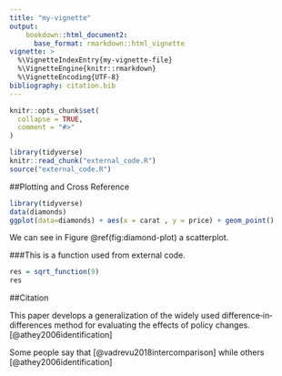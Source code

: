 ```yaml
---
title: "my-vignette"
output: 
    bookdown::html_document2: 
      base_format: rmarkdown::html_vignette
vignette: >
  %\VignetteIndexEntry{my-vignette-file}
  %\VignetteEngine{knitr::rmarkdown}
  %\VignetteEncoding{UTF-8}
bibliography: citation.bib
---
```



```r
knitr::opts_chunk$set(
  collapse = TRUE,
  comment = "#>"
)
```

```r
library(tidyverse)
knitr::read_chunk("external_code.R")
source("external_code.R")
```

##Plotting and Cross Reference
```r
library(tidyverse)
data(diamonds)
ggplot(data=diamonds) + aes(x = carat , y = price) + geom_point()
```
We can see in Figure \@ref(fig:diamond-plot) a scatterplot. 



###This is a function used from external code. 
```r
res = sqrt_function(9)
res
```

##Citation 

This paper develops a generalization of the widely used difference‐in‐differences method for evaluating the effects of policy changes.[@athey2006identification]

Some people say that [@vadrevu2018intercomparison] while others 
[@athey2006identification]



